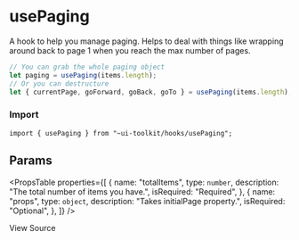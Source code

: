 
<Meta title="Hooks/usePaging" />

# usePaging

A hook to help you manage paging. Helps to deal with things like wrapping around back
to page 1 when you reach the max number of pages.

```javascript
// You can grab the whole paging object
let paging = usePaging(items.length);
// Or you can destructure
let { currentPage, goForward, goBack, goTo } = usePaging(items.length);
```

### Import

```tsx
import { usePaging } from "~ui-toolkit/hooks/usePaging";
```

## Params

<PropsTable
  properties={[
    {
      name: "totalItems",
      type: `number`,
      description: "The total number of items you have.",
      isRequired: "Required",
    },
    {
      name: "props",
      type: `object`,
      description: "Takes initialPage property.",
      isRequired: "Optional",
    },
  ]}
/>

<SourceCodeLink path="hooks/usePaging.ts">View Source</SourceCodeLink>
